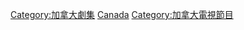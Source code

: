 {{Commonscat|Television series of Canada}}

[[Category:加拿大劇集|Category:加拿大劇集]]
[[Category:各國電視劇|Canada]]
[[Category:加拿大電視節目|Category:加拿大電視節目]]